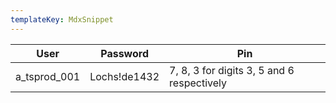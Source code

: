 ```yaml
---
templateKey: MdxSnippet
---
```


|User|Password|Pin|
|--- |--- |--- |
|a_tsprod_001|Lochs!de1432|7, 8, 3 for digits 3, 5 and 6 respectively|


